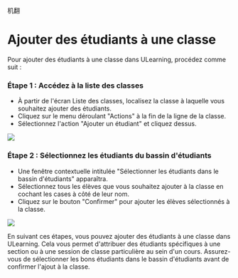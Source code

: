 机翻
# Ajouter des étudiants à une classe 
 
 Pour ajouter des étudiants à une classe dans ULearning, procédez comme suit : 

 ### Étape 1 : Accédez à la liste des classes 
 - À partir de l'écran Liste des classes, localisez la classe à laquelle vous souhaitez ajouter des étudiants. 
 - Cliquez sur le menu déroulant "Actions" à la fin de la ligne de la classe. 
 - Sélectionnez l'action "Ajouter un étudiant" et cliquez dessus. 
 
 ![]( /img/utest/teacher/appendix09.png) 
 
 ### Étape 2 : Sélectionnez les étudiants du bassin d'étudiants 
 - Une fenêtre contextuelle intitulée "Sélectionner les étudiants dans le bassin d'étudiants" apparaîtra. 
 - Sélectionnez tous les élèves que vous souhaitez ajouter à la classe en cochant les cases à côté de leur nom. 
 - Cliquez sur le bouton "Confirmer" pour ajouter les élèves sélectionnés à la classe. 
 
 ![]( /img/utest/teacher/appendix10.png) 
 
 En suivant ces étapes, vous pouvez ajouter des étudiants à une classe dans ULearning. Cela vous permet d'attribuer des étudiants spécifiques à une section ou à une session de classe particulière au sein d'un cours. Assurez-vous de sélectionner les bons étudiants dans le bassin d'étudiants avant de confirmer l'ajout à la classe.
